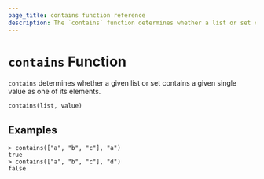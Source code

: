 ```yaml
---
page_title: contains function reference
description: The `contains` function determines whether a list or set contains a given value. Learn how to use the `contains` function in Packer templates.
---
```


# `contains` Function

`contains` determines whether a given list or set contains a given single value
as one of its elements.

```hcl
contains(list, value)
```

## Examples

```shell-session
> contains(["a", "b", "c"], "a")
true
> contains(["a", "b", "c"], "d")
false
```
